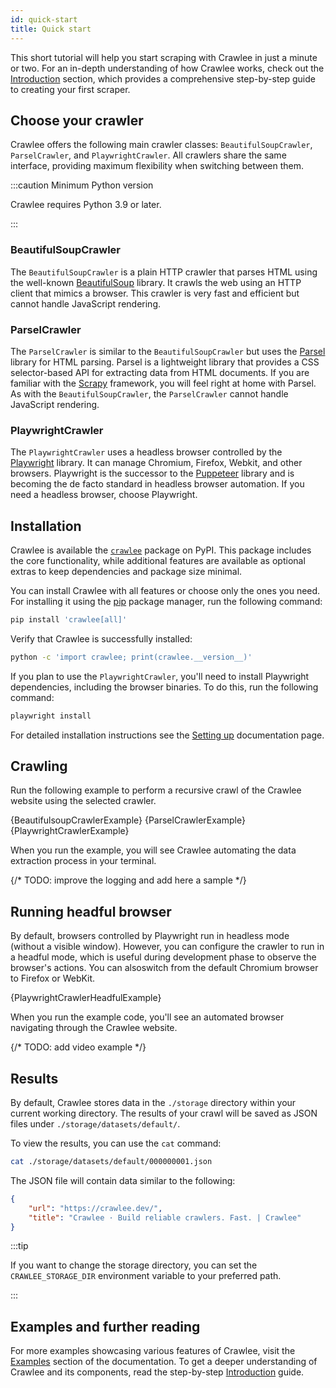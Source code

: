 ```yaml
---
id: quick-start
title: Quick start
---
```




This short tutorial will help you start scraping with Crawlee in just a minute or two. For an in-depth understanding of how Crawlee works, check out the [Introduction](../introduction/index.mdx) section, which provides a comprehensive step-by-step guide to creating your first scraper.

## Choose your crawler

Crawlee offers the following main crawler classes: <ApiLink to="class/BeautifulSoupCrawler">`BeautifulSoupCrawler`</ApiLink>, <ApiLink to="class/ParselCrawler">`ParselCrawler`</ApiLink>, and <ApiLink to="class/PlaywrightCrawler">`PlaywrightCrawler`</ApiLink>. All crawlers share the same interface, providing maximum flexibility when switching between them.

:::caution Minimum Python version

Crawlee requires Python 3.9 or later.

:::

### BeautifulSoupCrawler

The <ApiLink to="class/BeautifulSoupCrawler">`BeautifulSoupCrawler`</ApiLink> is a plain HTTP crawler that parses HTML using the well-known [BeautifulSoup](https://pypi.org/project/beautifulsoup4/) library. It crawls the web using an HTTP client that mimics a browser. This crawler is very fast and efficient but cannot handle JavaScript rendering.

### ParselCrawler

The <ApiLink to="class/ParselCrawler">`ParselCrawler`</ApiLink> is similar to the <ApiLink to="class/BeautifulSoupCrawler">`BeautifulSoupCrawler`</ApiLink> but uses the [Parsel](https://pypi.org/project/parsel/) library for HTML parsing. Parsel is a lightweight library that provides a CSS selector-based API for extracting data from HTML documents. If you are familiar with the [Scrapy](https://scrapy.org/) framework, you will feel right at home with Parsel. As with the <ApiLink to="class/BeautifulSoupCrawler">`BeautifulSoupCrawler`</ApiLink>, the <ApiLink to="class/ParselCrawler">`ParselCrawler`</ApiLink> cannot handle JavaScript rendering.

### PlaywrightCrawler

The <ApiLink to="class/PlaywrightCrawler">`PlaywrightCrawler`</ApiLink> uses a headless browser controlled by the [Playwright](https://playwright.dev/) library. It can manage Chromium, Firefox, Webkit, and other browsers. Playwright is the successor to the [Puppeteer](https://pptr.dev/) library and is becoming the de facto standard in headless browser automation. If you need a headless browser, choose Playwright.

## Installation

Crawlee is available the [`crawlee`](https://pypi.org/project/crawlee/) package on PyPI. This package includes the core functionality, while additional features are available as optional extras to keep dependencies and package size minimal.

You can install Crawlee with all features or choose only the ones you need. For installing it using the [pip](https://pip.pypa.io/en/stable/) package manager, run the following command:

```sh
pip install 'crawlee[all]'
```

Verify that Crawlee is successfully installed:

```sh
python -c 'import crawlee; print(crawlee.__version__)'
```

If you plan to use the <ApiLink to="class/PlaywrightCrawler">`PlaywrightCrawler`</ApiLink>, you'll need to install Playwright dependencies, including the browser binaries. To do this, run the following command:

```sh
playwright install
```

For detailed installation instructions see the [Setting up](../introduction/01_setting_up.mdx) documentation page.

## Crawling

Run the following example to perform a recursive crawl of the Crawlee website using the selected crawler.

<Tabs groupId="main">
    <TabItem value="BeautifulSoupCrawler" label="BeautifulSoupCrawler">
        <CodeBlock className="language-python">
            {BeautifulsoupCrawlerExample}
        </CodeBlock>
    </TabItem>
    <TabItem value="ParselCrawler" label="ParselCrawler">
        <CodeBlock className="language-python">
            {ParselCrawlerExample}
        </CodeBlock>
    </TabItem>
    <TabItem value="PlaywrightCrawler" label="PlaywrightCrawler">
        <CodeBlock className="language-python">
            {PlaywrightCrawlerExample}
        </CodeBlock>
    </TabItem>
</Tabs>

When you run the example, you will see Crawlee automating the data extraction process in your terminal.

{/* TODO: improve the logging and add here a sample */}

## Running headful browser

By default, browsers controlled by Playwright run in headless mode (without a visible window). However, you can configure the crawler to run in a headful mode, which is useful during development phase to observe the browser's actions. You can alsoswitch from the default Chromium browser to Firefox or WebKit.

<CodeBlock className="language-python">
    {PlaywrightCrawlerHeadfulExample}
</CodeBlock>

When you run the example code, you'll see an automated browser navigating through the Crawlee website.

{/* TODO: add video example */}

## Results

By default, Crawlee stores data in the `./storage` directory within your current working directory. The results of your crawl will be saved as JSON files under `./storage/datasets/default/`.

To view the results, you can use the `cat` command:

```sh
cat ./storage/datasets/default/000000001.json
```

The JSON file will contain data similar to the following:

```json
{
    "url": "https://crawlee.dev/",
    "title": "Crawlee · Build reliable crawlers. Fast. | Crawlee"
}
```

:::tip

If you want to change the storage directory, you can set the `CRAWLEE_STORAGE_DIR` environment variable to your preferred path.

:::

## Examples and further reading

For more examples showcasing various features of Crawlee, visit the [Examples](/docs/examples) section of the documentation. To get a deeper understanding of Crawlee and its components, read the step-by-step [Introduction](../introduction/index.mdx) guide.

[//]: # (TODO: add related links once they are ready)
